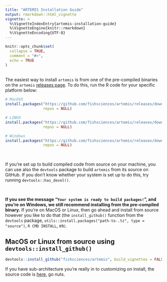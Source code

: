 ```yaml
---
title: "ARTEMIS Installation Guide"
output: rmarkdown::html_vignette
vignette: >
  %\VignetteIndexEntry{artemis-installation-guide}
  %\VignetteEngine{knitr::rmarkdown}
  %\VignetteEncoding{UTF-8}
---
```


```r
knitr::opts_chunk$set(
  collapse = TRUE,
  comment = "#>",
  echo = TRUE
)
```

<br>
The easiest way to install `artemis` is from one of the pre-compiled binaries on the `artemis` [releases page](https://github.com/fishsciences/artemis/releases).  To do this, run the R code for your specific platform below:


```r
# MacOSX
install.packages("https://github.com/fishsciences/artemis/releases/download/v0.9/artemis_0.9.0_R_OSX.tgz",
                 repos = NULL)

# LINUX
install.packages("https://github.com/fishsciences/artemis/releases/download/v0.9/artemis_0.9.0_R_x86_64-pc-linux-gnu.tar.gz", 
                 repos = NULL)

# Windows
install.packages("https://github.com/fishsciences/artemis/releases/download/v0.9/artemis.zip", 
                 repos = NULL)


```

<br>

If you're set up to build compiled code from source on your machine, you can use also the `devtools` package to build `artemis` from its source on GitHub.  If you don't know whether your system is set up to do this, try running `devtools::has_devel()`.  

<br>

**If you see the message "`Your system is ready to build packages!`", and you're on Windows, we still recommend installing from the pre-compiled binary.**  If you're on MacOS or Linux, then go ahead and install from source however you like to do that (the `install_github()` function from the `devtools` package, `utils::install.packages("path-to-.tz", type = "source")`, `R CMD INSTALL`, etc.  


## MacOS or Linux from source using `devtools::install_github()`

```r
devtools::install_github("fishsciences/artemis", build_vignettes = FALSE) # you can change to TRUE if you want to launch the vignettes from R, but note that install will be slower.
```

If you have sub-architecture you're really in to customizing on install, the source code is [here](https://github.com/fishsciences/artemis/releases), go nuts.

<br>
